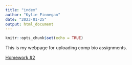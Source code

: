 ```yaml
---
title: "index"
author: "Kylie Finnegan"
date: "2023-01-25"
output: html_document
---
```


```r
knitr::opts_chunk$set(echo = TRUE)
```

This is my webpage for uploading comp bio assignments.

[Homework #2](file:///C:/Users/kylie/Documents/Comp%20Bio/FinneganBio381/Homework_02.html)
